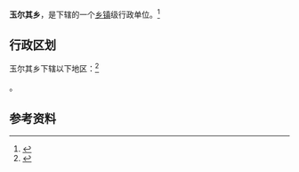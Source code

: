 {{中国乡级行政区|65/29/29/201/000}}

'''玉尔其乡'''，是{{PRC admin/fullname|65/29/29/201/000|3}}下辖的一个[[乡镇|乡镇]]级行政单位。<ref>{{PRC admin/ref sgc|{{PRC admin/parent|65/29/29/201/000}}}}</ref>

== 行政区划 ==

玉尔其乡下辖以下地区：<ref>{{PRC admin/ref sgc|65/29/29/201/000}}</ref>

{{PRC admin/children|65/29/29/201/000}}。

== 参考资料 ==

{{reflist}}

{{行政区划小作品}}
{{PRC admin/navcat|65/29/29/201/000}}